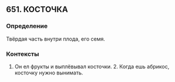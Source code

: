 ## 651. КОСТОЧКА
### Определение
Твёрдая часть внутри плода, его семя.

### Контексты
1. Он ел фрукты и выплёвывал косточки. 2. Когда ешь абрикос, косточку нужно вынимать.

